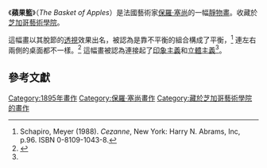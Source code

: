{{Infobox Painting| image_file=Le panier de pommes, par Paul Cézanne.jpg
| title=蘋果籃
| artist=[[保羅·塞尚|保羅·塞尚]]
| year= 1895年
| type=帆布上的[[油畫|油畫]]
| height_metric   = 65
| width_metric  = 80
| city=[[芝加哥|芝加哥]]
| museum=[[芝加哥藝術學院|芝加哥藝術學院]]}}

《'''蘋果籃'''》（''The Basket of Apples''）是法國藝術家[[保羅·塞尚|保羅·塞尚]]的一幅[[靜物畫|靜物畫]]。收藏於[[芝加哥藝術學院|芝加哥藝術學院]]。

這幅畫以其脫節的[[透視|透視]]效果出名，被認為是靠不平衡的組合構成了平衡，<ref name=Schapiro>Schapiro, Meyer (1988). ''Cezanne'', New York: Harry N. Abrams, Inc, p.96. ISBN 0-8109-1043-8.</ref> 連左右兩側的桌面都不一樣。<ref name=AIC>{{cite web |url=http://www.artic.edu/artaccess/AA_Impressionist/pages/IMP_10.shtml |title=Paul Cézanne: The Basket of Apples |publisher=The Art Institute of Chicago: Art Access |date=August 2004 |accessdate=2011-04-27 |archive-url=https://web.archive.org/web/20110521201922/http://www.artic.edu/artaccess/AA_Impressionist/pages/IMP_10.shtml |archive-date=2011-05-21 |dead-url=yes }}</ref> 這幅畫被認為連接起了[[印象主義|印象主義]]和[[立體主義|立體主義]]<ref name=AIC/>。

==參考文獻==
{{reflist}}

{{DEFAULTSORT:Basket of Apples}}
[[Category:1895年畫作|Category:1895年畫作]]
[[Category:保羅·塞尚畫作|Category:保羅·塞尚畫作]]
[[Category:藏於芝加哥藝術學院的畫作|Category:藏於芝加哥藝術學院的畫作]]